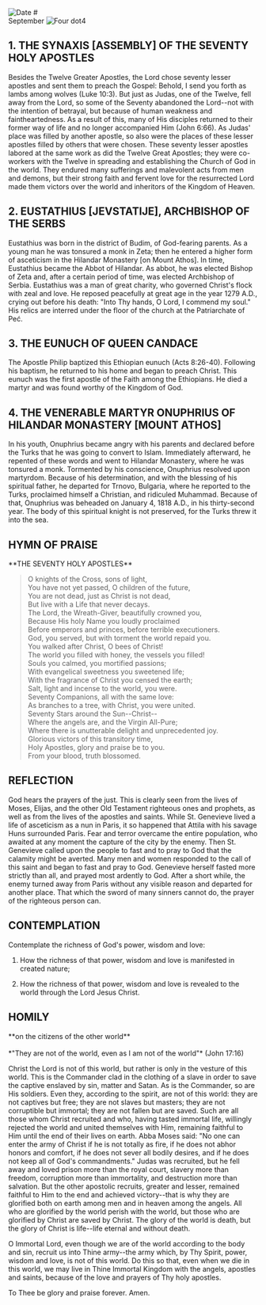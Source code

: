 
<RunningHead />
<Image src="/title-imprint.png" height={50} width={50} alt="Date" className="title-imprint"/>
# <div id="date">September <Image className="four-dot" src="/four-dot.png" height={15} width={15} alt="Four dot" />4</div>

## 1. THE SYNAXIS [ASSEMBLY] OF THE SEVENTY HOLY APOSTLES

Besides the Twelve Greater Apostles, the Lord chose seventy lesser apostles and sent them to preach the Gospel: Behold, I send you forth as lambs among wolves (Luke 10:3). But just as Judas, one of the Twelve, fell away from the Lord, so some of the Seventy abandoned the Lord--not with the intention of betrayal, but because of human weakness and faintheartedness. As a result of this, many of His disciples returned to their former way of life and no longer accompanied Him (John 6:66). As Judas' place was filled by another apostle, so also were the places of these lesser apostles filled by others that were chosen. These seventy lesser apostles labored at the same work as did the Twelve Great Apostles; they were co-workers with the Twelve in spreading and establishing the Church of God in the world. They endured many sufferings and malevolent acts from men and demons, but their strong faith and fervent love for the resurrected Lord made them victors over the world and inheritors of the Kingdom of Heaven.

## 2. EUSTATHIUS [JEVSTATIJE], ARCHBISHOP OF THE SERBS

Eustathius was born in the district of Budim, of God-fearing parents. As a young man he was tonsured a monk in Zeta; then he entered a higher form of asceticism in the Hilandar Monastery [on Mount Athos]. In time, Eustathius became the Abbot of Hilandar. As abbot, he was elected Bishop of Zeta and, after a certain period of time, was elected Archbishop of Serbia. Eustathius was a man of great charity, who governed Christ's flock with zeal and love. He reposed peacefully at great age in the year 1279 A.D., crying out before his death: "Into Thy hands, O Lord, I commend my soul." His relics are interred under the floor of the church at the Patriarchate of Peć.

## 3. THE EUNUCH OF QUEEN CANDACE

The Apostle Philip baptized this Ethiopian eunuch (Acts 8:26-40). Following his baptism, he returned to his home and began to preach Christ. This eunuch was the first apostle of the Faith among the Ethiopians.  He died a martyr and was found worthy of the Kingdom of God.

## 4. THE VENERABLE MARTYR ONUPHRIUS OF HILANDAR MONASTERY [MOUNT ATHOS]

In his youth, Onuphrius became angry with his parents and declared before the Turks that he was going to convert to Islam. Immediately afterward, he repented of these words and went to Hilandar Monastery, where he was tonsured a monk. Tormented by his conscience, Onuphrius resolved upon martyrdom. Because of his determination, and with the blessing of his spiritual father, he departed for Trnovo, Bulgaria, where he reported to the Turks, proclaimed himself a Christian, and ridiculed Muhammad. Because of that, Onuphrius was beheaded on January 4, 1818 A.D., in his thirty-second year. The body of this spiritual knight is not preserved, for the Turks threw it into the sea.


## HYMN OF PRAISE
<div style={{textAlign:'center'}}>
**THE SEVENTY HOLY APOSTLES**
</div>

>O knights of the Cross, sons of light,  
You have not yet passed, O children of the future,  
You are not dead, just as Christ is not dead,  
But live with a Life that never decays.  
The Lord, the Wreath-Giver, beautifully crowned you,  
Because His holy Name you loudly proclaimed  
Before emperors and princes, before terrible executioners.  
God, you served, but with torment the world repaid you.  
You walked after Christ, O bees of Christ!  
The world you filled with honey, the vessels you filled!  
Souls you calmed, you mortified passions;  
With evangelical sweetness you sweetened life;  
With the fragrance of Christ you censed the earth;  
Salt, light and incense to the world, you were.  
Seventy Companions, all with the same love:  
As branches to a tree, with Christ, you were united.  
Seventy Stars around the Sun--Christ--  
Where the angels are, and the Virgin All-Pure;  
Where there is unutterable delight and unprecedented joy.  
Glorious victors of this transitory time,  
Holy Apostles, glory and praise be to you.  
From your blood, truth blossomed.  

## REFLECTION

God hears the prayers of the just. This is clearly seen from the lives of Moses, Elijas, and the other Old Testament righteous ones and prophets, as well as from the lives of the apostles and saints. While St. Genevieve lived a life of asceticism as a nun in Paris, it so happened that Attila with his savage Huns surrounded Paris. Fear and terror overcame the entire population, who awaited at any moment the capture of the city by the enemy. Then St. Genevieve called upon the people to fast and to pray to God that the calamity might be averted. Many men and women responded to the call of this saint and began to fast and pray to God. Genevieve herself fasted more strictly than all, and prayed most ardently to God. After a short while, the enemy turned away from Paris without any visible reason and departed for another place. That which the sword of many sinners cannot do, the prayer of the righteous person can.


## CONTEMPLATION

Contemplate the richness of God's power, wisdom and love:

1. How the richness of that power, wisdom and love is manifested in created nature;

2. How the richness of that power, wisdom and love is revealed to the world through the Lord Jesus Christ.


## HOMILY
<div style={{textAlign:'center'}}>
**on the citizens of the other world**
</div>
<br/>
<div style={{textAlign:'right'}}>
*"They are not of the world, even as I am not of the world"* (John 17:16)
</div>

Christ the Lord is not of this world, but rather is only in the vesture of this world. This is the Commander clad in the clothing of a slave in order to save the captive enslaved by sin, matter and Satan. As is the Commander, so are His soldiers. Even they, according to the spirit, are not of this world: they are not captives but free; they are not slaves but masters; they are not corruptible but immortal; they are not fallen but are saved. Such are all those whom Christ recruited and who, having tasted immortal life, willingly rejected the world and united themselves with Him, remaining faithful to Him until the end of their lives on earth. Abba Moses said: "No one can enter the army of Christ if he is not totally as fire, if he does not abhor honors and comfort, if he does not sever all bodily desires, and if he does not keep all of God's commandments." Judas was recruited, but he fell away and loved prison more than the royal court, slavery more than freedom, corruption more than immortality, and destruction more than salvation. But the other apostolic recruits, greater and lesser, remained faithful to Him to the end and achieved victory--that is why they are glorified both on earth among men and in heaven among the angels. All who are glorified by the world perish with the world, but those who are glorified by Christ are saved by Christ. The glory of the world is death, but the glory of Christ is life--life eternal and without death.

O Immortal Lord, even though we are of the world according to the body and sin, recruit us into Thine army--the army which, by Thy Spirit, power, wisdom and love, is not of this world. Do this so that, even when we die in this world, we may live in Thine Immortal Kingdom with the angels, apostles and saints, because of the love and prayers of Thy holy apostles.

To Thee be glory and praise forever. Amen.